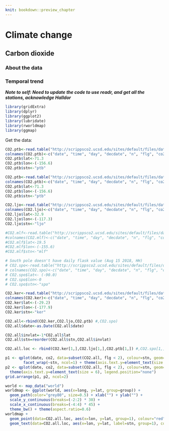```yaml
---
knit: bookdown::preview_chapter
---
```


# Climate change

## Carbon dioxide

### About the data

### Temporal trend

***Note to self: Need to update the code to use readr, and get all the stations, acknowledge Halldor***

```r
library(gridExtra)
library(dplyr)
library(ggplot2)
library(lubridate)
library(rworldmap)
library(ggmap)
```

Get the data:

```r
CO2.ptb<-read.table("http://scrippsco2.ucsd.edu/sites/default/files/data/flask_co2_and_isotopic/daily_co2/fldav_ptb.csv", sep=",", skip=69)
colnames(CO2.ptb)<-c("date", "time", "day", "decdate", "n", "flg", "co2")
CO2.ptb$lat<-71.3
CO2.ptb$lon<-(-156.6)
CO2.ptb$stn<-"ptb"
```

```r
CO2.ptb<-read.table("http://scrippsco2.ucsd.edu/sites/default/files/data/flask_co2_and_isotopic/daily_co2/fldav_ptb.csv", sep=",", skip=69)
colnames(CO2.ptb)<-c("date", "time", "day", "decdate", "n", "flg", "co2")
CO2.ptb$lat<-71.3
CO2.ptb$lon<-(-156.6)
CO2.ptb$stn<-"ptb"

CO2.ljo<-read.table("http://scrippsco2.ucsd.edu/sites/default/files/data/flask_co2_and_isotopic/daily_co2/fldav_ljo.csv", sep=",", skip=69)
colnames(CO2.ljo)<-c("date", "time", "day", "decdate", "n", "flg", "co2")
CO2.ljo$lat<-32.9
CO2.ljo$lon<-(-117.3)
CO2.ljo$stn<-"ljo"

#CO2.mlf<-read.table("http://scrippsco2.ucsd.edu/sites/default/files/data/flask_co2_and_isotopic/daily_co2/fldav_mlf.csv", sep=",", skip=69)
#colnames(CO2.mlf)<-c("date", "time", "day", "decdate", "n", "flg", "co2")
#CO2.mlf$lat<-19.5
#CO2.mlf$lon<-(-155.6)
#CO2.mlf$stn<-"mlf"

# South pole doesn't have daily flask value (Aug 15 2018, HH)
# CO2.spo<-read.table("http://scrippsco2.ucsd.edu/sites/default/files/data/flask_co2_and_isotopic/daily_co2/fldav_spo.csv", sep=",", skip=69)
# colnames(CO2.spo)<-c("date", "time", "day", "decdate", "n", "flg", "co2")
# CO2.spo$lat<- (-90.0)
# CO2.spo$lon<-0
# CO2.spo$stn<-"spo"

CO2.ker<-read.table("http://scrippsco2.ucsd.edu/sites/default/files/data/flask_co2_and_isotopic/daily_co2/fldav_ker.csv", sep=",", skip=69)
colnames(CO2.ker)<-c("date", "time", "day", "decdate", "n", "flg", "co2")
CO2.ker$lat<-(-29.2)
CO2.ker$lon<-(-177.9)
CO2.ker$stn<-"ker"

CO2.all<-rbind(CO2.ker,CO2.ljo,CO2.ptb) #,CO2.spo)
CO2.all$date<-as.Date(CO2.all$date)

CO2.all$invlat=-1*CO2.all$lat
CO2.all$stn=reorder(CO2.all$stn,CO2.all$invlat)

CO2.all.loc <- rbind(CO2.ker[1,],CO2.ljo[1,],CO2.ptb[1,]) #,CO2.spo[1,])

p1 <- qplot(date, co2, data=subset(CO2.all, flg < 2), colour=stn, geom="line",xlab="Year",ylab="CO2 (ppm)") + 
		facet_wrap(~stn, ncol=1) + theme(axis.text.y=element_text(size = 6), legend.position="none")
p2 <- qplot(date, co2, data=subset(CO2.all, flg < 2), colour=stn, geom="line",xlab="Year",ylab="CO2 (ppm)") + 
  theme(axis.text.y=element_text(size = 6), legend.position="none")
grid.arrange(p1, p2, ncol=2)
```

```r
world <- map_data("world")
worldmap <- ggplot(world, aes(x=long, y=lat, group=group)) +
  geom_path(color="grey80", size=0.5) + xlab("") + ylab("") +
  scale_y_continuous(breaks=(-2:2) * 30) +
  scale_x_continuous(breaks=(-4:4) * 45) +
  theme_bw() + theme(aspect.ratio=0.6)
worldmap + 
  geom_point(data=CO2.all.loc, aes(x=lon, y=lat, group=1), colour="red", size=2, alpha=0) +
  geom_text(data=CO2.all.loc, aes(x=lon, y=lat, label=stn, group=1), colour="orange", size=5)
```



